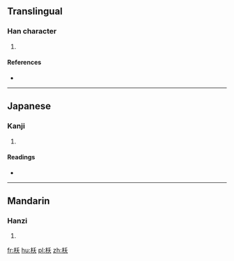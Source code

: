 ==Translingual==

===Han character===
{{Han char|rn=75|rad=木|as=04|sn=8|four=|canj=木竹大 (DHK)}}

# {{defn|Han|sort=木04}}

====References====
* {{Han ref|kx=0516.030|dkj=14549|dj=0903.170|hdz=21170.130|uh=6796|ud=26518}}

----

==Japanese==

===Kanji===
{{ja-kanji|grade=|rs=木04}}

# {{defn|lang=ja|sort=木04}}

====Readings====
* {{ja-readings|on=[[よう]] (yō)|kun=[[きがわかくさかんなさま]] (kigawakakusakannasama)}}

----

==Mandarin==

===Hanzi===
{{cmn-hanzi|pin=[[kè]] ([[ke4]]), [[luǒ]] ([[luo3]]), [[wǒ]] ([[wo3]]), [[yāo]] ([[yao1]])|wg=k'o<sup>4</sup>, lo<sup>3</sup>, wo<sup>3</sup>, yao<sup>1</sup>}}

# {{defn|lang=cmn|sort=木04}}

[[fr:枖]]
[[hu:枖]]
[[pl:枖]]
[[zh:枖]]